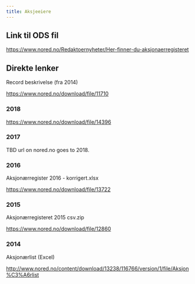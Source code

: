 ```yaml
---
title: Aksjeeiere
---
```


## Link til ODS fil

<https://www.nored.no/Redaktoernyheter/Her-finner-du-aksjonaerregisteret>

## Direkte lenker

Record beskrivelse (fra 2014)

<https://www.nored.no/download/file/11710>

### 2018

<https://www.nored.no/download/file/14396>

### 2017

TBD url on nored.no goes to 2018.

### 2016

Aksjonærregister 2016 - korrigert.xlsx

<https://www.nored.no/download/file/13722>

### 2015

Aksjonærregisteret 2015 csv.zip

<https://www.nored.no/download/file/12860>

### 2014

Aksjonærlist (Excel)

<http://www.nored.no/content/download/13238/116766/version/1/file/Aksjon%C3%A6rlist>
